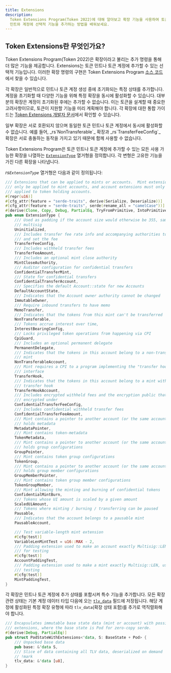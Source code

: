 ```yaml
---
title: Extensions
description:
  Token Extensions Program(Token 2022)에 대해 알아보고 확장 기능을 사용하여 토큰
  민트와 계정에 선택적 기능을 추가하는 방법을 배워보세요.
---
```


## Token Extensions란 무엇인가요?

Token Extensions Program(Token 2022)은 확장이라고 불리는 추가 명령을 통해 더
많은 기능을 제공합니다. Extensions는 토큰 민트나 토큰 계정에 추가할 수 있는
선택적 기능입니다. 이러한 확장 명령의 구현은 Token Extensions Program
[소스 코드](https://github.com/solana-program/token-2022/tree/main/program/src/extension)에서
찾을 수 있습니다.

각 확장은 일반적으로 민트나 토큰 계정 생성 중에 초기화되는 특정 상태를
추가합니다. 계정을 초기화할 때 다양한 기능을 위해 특정 확장을 동시에 활성화할 수
있습니다. 대부분의 확장은 계정이 초기화된 후에는 추가할 수 없습니다. 이는 토큰을
설계할 때 중요한 고려사항이므로, 토큰이 지원할 기능을 미리 계획해야 합니다. 각
확장에 대한 통합 가이드는
[Token Extensions 개발자 문서](/developers/guides/token-extensions/getting-started)에서
확인할 수 있습니다.

<Callout type="info">
  일부 확장은 서로 호환되지 않으며 동일한 토큰 민트나 토큰 계정에서 동시에
  활성화할 수 없습니다. 예를 들어, _rs`NonTransferable`_ 확장과
  _rs`TransferFeeConfig`_ 확장은 서로 충돌하는 동작을 가지고 있기 때문에 함께
  사용할 수 없습니다.
</Callout>

Token Extensions Program은 토큰 민트나 토큰 계정에 추가할 수 있는 모든 사용
가능한 확장을 나열하는
[`ExtensionType`](https://github.com/solana-program/token-2022/blob/efd0c957fefbd79882d77df5fb2dac88c001249c/program/src/extension/mod.rs#L1059)
열거형을 정의합니다. 각 변형은 고유한 기능을 가진 다른 확장을 나타냅니다.

_rs`ExtensionType`_ 열거형은 다음과 같이 정의됩니다:

```rust title="Token Extensions"
/// Extensions that can be applied to mints or accounts.  Mint extensions must
/// only be applied to mint accounts, and account extensions must only be
/// applied to token holding accounts.
#[repr(u16)]
#[cfg_attr(feature = "serde-traits", derive(Serialize, Deserialize))]
#[cfg_attr(feature = "serde-traits", serde(rename_all = "camelCase"))]
#[derive(Clone, Copy, Debug, PartialEq, TryFromPrimitive, IntoPrimitive)]
pub enum ExtensionType {
    /// Used as padding if the account size would otherwise be 355, same as a
    /// multisig
    Uninitialized,
    /// Includes transfer fee rate info and accompanying authorities to withdraw
    /// and set the fee
    TransferFeeConfig,
    /// Includes withheld transfer fees
    TransferFeeAmount,
    /// Includes an optional mint close authority
    MintCloseAuthority,
    /// Auditor configuration for confidential transfers
    ConfidentialTransferMint,
    /// State for confidential transfers
    ConfidentialTransferAccount,
    /// Specifies the default Account::state for new Accounts
    DefaultAccountState,
    /// Indicates that the Account owner authority cannot be changed
    ImmutableOwner,
    /// Require inbound transfers to have memo
    MemoTransfer,
    /// Indicates that the tokens from this mint can't be transferred
    NonTransferable,
    /// Tokens accrue interest over time,
    InterestBearingConfig,
    /// Locks privileged token operations from happening via CPI
    CpiGuard,
    /// Includes an optional permanent delegate
    PermanentDelegate,
    /// Indicates that the tokens in this account belong to a non-transferable
    /// mint
    NonTransferableAccount,
    /// Mint requires a CPI to a program implementing the "transfer hook"
    /// interface
    TransferHook,
    /// Indicates that the tokens in this account belong to a mint with a
    /// transfer hook
    TransferHookAccount,
    /// Includes encrypted withheld fees and the encryption public that they are
    /// encrypted under
    ConfidentialTransferFeeConfig,
    /// Includes confidential withheld transfer fees
    ConfidentialTransferFeeAmount,
    /// Mint contains a pointer to another account (or the same account) that
    /// holds metadata
    MetadataPointer,
    /// Mint contains token-metadata
    TokenMetadata,
    /// Mint contains a pointer to another account (or the same account) that
    /// holds group configurations
    GroupPointer,
    /// Mint contains token group configurations
    TokenGroup,
    /// Mint contains a pointer to another account (or the same account) that
    /// holds group member configurations
    GroupMemberPointer,
    /// Mint contains token group member configurations
    TokenGroupMember,
    /// Mint allowing the minting and burning of confidential tokens
    ConfidentialMintBurn,
    /// Tokens whose UI amount is scaled by a given amount
    ScaledUiAmount,
    /// Tokens where minting / burning / transferring can be paused
    Pausable,
    /// Indicates that the account belongs to a pausable mint
    PausableAccount,

    /// Test variable-length mint extension
    #[cfg(test)]
    VariableLenMintTest = u16::MAX - 2,
    /// Padding extension used to make an account exactly Multisig::LEN, used
    /// for testing
    #[cfg(test)]
    AccountPaddingTest,
    /// Padding extension used to make a mint exactly Multisig::LEN, used for
    /// testing
    #[cfg(test)]
    MintPaddingTest,
}
```

각 확장은 민트나 토큰 계정에 추가 상태를 포함시켜 특수 기능을 추가합니다. 모든
확장 관련 상태는 기본 계정 데이터 타입 다음에 오는
[`tlv_data`](https://github.com/solana-program/token-2022/blob/efd0c957fefbd79882d77df5fb2dac88c001249c/program/src/extension/mod.rs#L546)
필드에 저장됩니다. 해당 계정에 활성화된 특정 확장 유형에 따라 `tlv_data`(확장
상태 포함)를 추가로 역직렬화해야 합니다.

```rust title="Token Extensions"
/// Encapsulates immutable base state data (mint or account) with possible
/// extensions, where the base state is Pod for zero-copy serde.
#[derive(Debug, PartialEq)]
pub struct PodStateWithExtensions<'data, S: BaseState + Pod> {
    /// Unpacked base data
    pub base: &'data S,
    /// Slice of data containing all TLV data, deserialized on demand
    // !mark
    tlv_data: &'data [u8],
}
```
